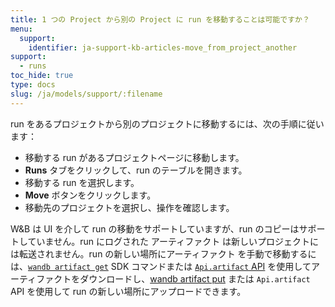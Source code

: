 ```yaml
---
title: 1 つの Project から別の Project に run を移動することは可能ですか？
menu:
  support:
    identifier: ja-support-kb-articles-move_from_project_another
support:
  - runs
toc_hide: true
type: docs
slug: /ja/models/support/:filename
---
```

run をあるプロジェクトから別のプロジェクトに移動するには、次の手順に従います：

- 移動する run があるプロジェクトページに移動します。
- **Runs** タブをクリックして、run のテーブルを開きます。
- 移動する run を選択します。
- **Move** ボタンをクリックします。
- 移動先のプロジェクトを選択し、操作を確認します。

W&B は UI を介して run の移動をサポートしていますが、run のコピーはサポートしていません。run にログされた アーティファクト は新しいプロジェクトには転送されません。run の新しい場所にアーティファクト を手動で移動するには、[`wandb artifact get`](/ja/models/ref/cli/wandb-artifact/wandb-artifact-get/) SDK コマンドまたは [`Api.artifact` API](/ja/models/ref/python/public-api/api/#artifact) を使用してアーティファクトをダウンロードし、[wandb artifact put](/ja/models/ref/cli/wandb-artifact/wandb-artifact-put/) または `Api.artifact` API を使用して run の新しい場所にアップロードできます。